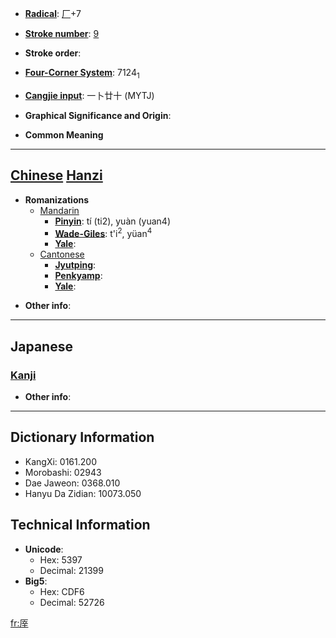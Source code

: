 * '''[[Wiktionary:Chinese radical index| Radical]]''': [[Wiktionary:Chinese radical index 厂|厂]]+7

* '''[[Wiktionary:Chinese total strokes index|Stroke number]]''': [[Wiktionary:Chinese total strokes index 9|9]]

* '''Stroke order''': 

* '''[[Wiktionary:Chinese four corner index|Four-Corner System]]''': 7124<sub>1</sub>

* '''[[Wiktionary:Chinese Cangjie index|Cangjie input]]''': 一卜廿十 (MYTJ)

* '''Graphical Significance and Origin''': 

* '''Common Meaning'''

----

== [[Chinese]] [[Hanzi]] ==

* '''Romanizations'''
** [[Mandarin]]
*** '''[[Pinyin]]''': tí (ti2), yuàn (yuan4)
*** '''[[Wade-Giles]]''': t'i<sup>2</sup>, yüan<sup>4</sup>
*** '''[[Yale]]''': 
**[[Cantonese]]
***'''[[Jyutping]]''':
***'''[[Penkyamp]]''': 
***'''[[Yale]]''': 

* '''Other info''': 

----

==Japanese==
===[[Kanji]]===
{{kanji|on readings=[[てい]] (tei), [[だい]] (dai)|kun readings=}}

* '''Other info''':  

----

== Dictionary Information ==

* KangXi: 0161.200
* Morobashi: 02943
* Dae Jaweon: 0368.010
* Hanyu Da Zidian: 10073.050

== Technical Information ==

* '''Unicode''':
** Hex: 5397
** Decimal: 21399
* '''Big5''':
** Hex: CDF6
** Decimal: 52726

[[fr:厗]]